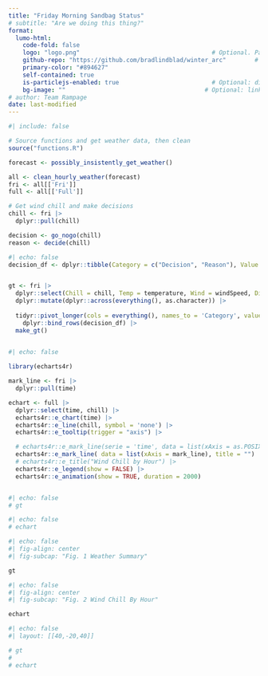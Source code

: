 ```yaml
---
title: "Friday Morning Sandbag Status"
# subtitle: "Are we doing this thing?"
format:
  lumo-html: 
    code-fold: false
    logo: "logo.png"                                     # Optional. Path to a logo displayed above the title
    github-repo: "https://github.com/bradlindblad/winter_arc"        # Optional. Adds a github corner at the top right
    primary-color: "#894627"
    self-contained: true
    is-particlejs-enabled: true                          # Optional: display interactive particles in the document header
    bg-image: ""                                       # Optional: link to an image for the header background
# author: Team Rampage
date: last-modified
---
```


```r
#| include: false

# Source functions and get weather data, then clean
source("functions.R")

forecast <- possibly_insistently_get_weather()

all <- clean_hourly_weather(forecast)
fri <- all[['Fri']]
full <- all[['Full']]

# Get wind chill and make decisions
chill <- fri |> 
  dplyr::pull(chill)

decision <- go_nogo(chill)
reason <- decide(chill)
```

```r
#| echo: false
decision_df <- dplyr::tibble(Category = c("Decision", "Reason"), Value = c(decision, reason))


gt <- fri |> 
  dplyr::select(Chill = chill, Temp = temperature, Wind = windSpeed, Direction = windDirection, Summary = shortForecast, Time = time) |> 
  dplyr::mutate(dplyr::across(everything(), as.character)) |> 
  
  tidyr::pivot_longer(cols = everything(), names_to = 'Category', values_to = 'Value') |> 
    dplyr::bind_rows(decision_df) |> 
  make_gt()
  
```

```r
#| echo: false

library(echarts4r)

mark_line <- fri |> 
  dplyr::pull(time) 

echart <- full |> 
  dplyr::select(time, chill) |> 
  echarts4r::e_chart(time) |> 
  echarts4r::e_line(chill, symbol = 'none') |> 
  echarts4r::e_tooltip(trigger = "axis") |> 

  # echarts4r::e_mark_line(serie = 'time', data = list(xAxis = as.POSIXct('2024-12-11 13:00:00', format = "%Y-%m-%d %H:%M:%S")), title = "")
  echarts4r::e_mark_line( data = list(xAxis = mark_line), title = "") |> 
  # echarts4r::e_title("Wind Chill by Hour") |> 
  echarts4r::e_legend(show = FALSE) |> 
  echarts4r::e_animation(show = TRUE, duration = 2000)



```

```r
#| echo: false
# gt
```

```r
#| echo: false
# echart
```

```r
#| echo: false
#| fig-align: center
#| fig-subcap: "Fig. 1 Weather Summary"

gt

```

```r
#| echo: false
#| fig-align: center
#| fig-subcap: "Fig. 2 Wind Chill By Hour"

echart

```

```r
#| echo: false
#| layout: [[40,-20,40]]

# gt
# 
# echart


```
